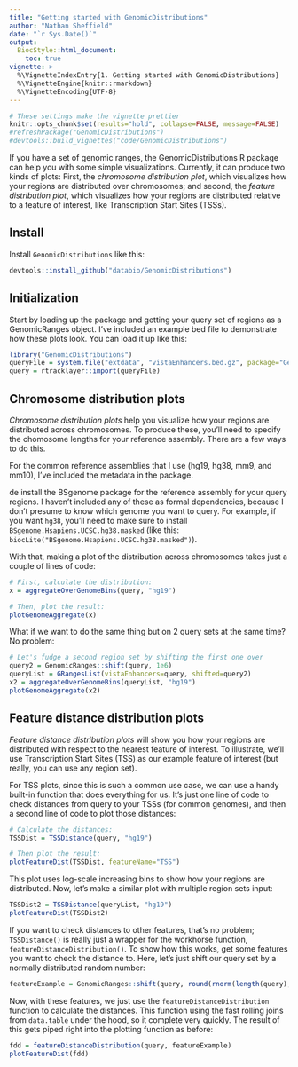 ```yaml
---
title: "Getting started with GenomicDistributions"
author: "Nathan Sheffield"
date: "`r Sys.Date()`"
output: 
  BiocStyle::html_document:
    toc: true
vignette: >
  %\VignetteIndexEntry{1. Getting started with GenomicDistributions}
  %\VignetteEngine{knitr::rmarkdown}
  %\VignetteEncoding{UTF-8}
---
```


```r
# These settings make the vignette prettier
knitr::opts_chunk$set(results="hold", collapse=FALSE, message=FALSE)
#refreshPackage("GenomicDistributions")
#devtools::build_vignettes("code/GenomicDistributions")
```

If you have a set of genomic ranges, the GenomicDistributions R package can help you with some simple visualizations. Currently, it can produce two kinds of plots: First, the *chromosome distribution plot*, which visualizes how your regions are distributed over chromosomes; and second, the *feature distribution plot*, which visualizes how your regions are distributed relative to a feature of interest, like Transcription Start Sites (TSSs).

## Install

Install `GenomicDistributions` like this:

```r
devtools::install_github("databio/GenomicDistributions")
```

## Initialization

Start by loading up the package and getting your query set of regions as a GenomicRanges object. I've included an example bed file to demonstrate how these plots look. You can load it up like this:

```r
library("GenomicDistributions")
queryFile = system.file("extdata", "vistaEnhancers.bed.gz", package="GenomicDistributions")
query = rtracklayer::import(queryFile)
```

## Chromosome distribution plots

*Chromosome distribution plots* help you visualize how your regions are distributed across chromosomes. To produce these, you'll need to specify the chomosome lengths for your reference assembly. There are a few ways to do this.

For the common reference assemblies that I use (hg19, hg38, mm9, and mm10), I've included the metadata in the package.

de install the BSgenome package for the reference assembly for your query regions. I haven't included any of these as formal dependencies, because I don't presume to know which genome you want to query. For example, if you want `hg38`, you'll need to make sure to install `BSgenome.Hsapiens.UCSC.hg38.masked` (like this: `biocLite("BSgenome.Hsapiens.UCSC.hg38.masked")`).

With that, making a plot of the distribution across chromosomes takes just a couple of lines of code:

```r
# First, calculate the distribution:
x = aggregateOverGenomeBins(query, "hg19")

# Then, plot the result:
plotGenomeAggregate(x)
```

What if we want to do the same thing but on 2 query sets at the same time? No problem:

```r
# Let's fudge a second region set by shifting the first one over 
query2 = GenomicRanges::shift(query, 1e6)
queryList = GRangesList(vistaEnhancers=query, shifted=query2)
x2 = aggregateOverGenomeBins(queryList, "hg19")
plotGenomeAggregate(x2)
```


## Feature distance distribution plots

*Feature distance distribution plots* will show you how your regions are distributed with respect to the nearest feature of interest. To illustrate, we'll use Transcription Start Sites (TSS) as our example feature of interest (but really, you can use any region set).

For TSS plots, since this is such a common use case, we can use a handy built-in function that does everything for us. It's just one line of code to check distances from query to your TSSs (for common genomes), and then a second line of code to plot those distances:

```r
# Calculate the distances:
TSSDist = TSSDistance(query, "hg19")

# Then plot the result:
plotFeatureDist(TSSDist, featureName="TSS")
```

This plot uses log-scale increasing bins to show how your regions are distributed. Now, let's make a similar plot with multiple region sets input:

```r

TSSDist2 = TSSDistance(queryList, "hg19")
plotFeatureDist(TSSDist2)

```

If you want to check distances to other features, that's no problem; `TSSDistance()` is really just a wrapper for the workhorse function, `featureDistanceDistribution()`. To show how this works, get some features you want to check the distance to. Here, let's just shift our query set by a normally distributed random number:

```r
featureExample = GenomicRanges::shift(query, round(rnorm(length(query), 0,1000)))
```

Now, with these features, we just use the `featureDistanceDistribution` function to calculate the distances. This function using the fast rolling joins from `data.table` under the hood, so it complete very quickly. The result of this gets piped right into the plotting function as before:

```r
fdd = featureDistanceDistribution(query, featureExample)
plotFeatureDist(fdd)
```
